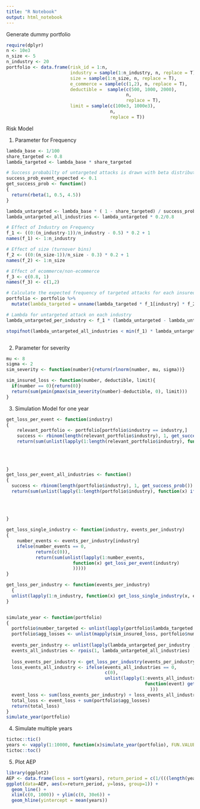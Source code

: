 ---
title: "R Notebook"
output: html_notebook
---

Generate dummy portfolio 

```{r}
require(dplyr)
n <- 10e3
n_size <- 5
n_industry <- 20
portfolio <- data.frame(risk_id = 1:n, 
                        industry = sample(1:n_industry, n, replace = T),
                        size = sample(1:n_size, n, replace = T),
                        e_commerce = sample(c(1,2), n, replace = T),
                        deductible =  sample(c(500, 1000, 2000), 
                                             n, 
                                             replace = T),
                        limit = sample(c(100e3, 1000e3), 
                                       n, 
                                       replace = T))

```


Risk Model

1. Parameter for Frequency
```{r}
lambda_base <- 1/100
share_targeted <- 0.8
lambda_targeted <- lambda_base * share_targeted

# Success probabilty of untargeted attacks is drawn with beta distribution
success_prob_event_expected <- 0.1
get_success_prob <- function()
{
  return(rbeta(1, 0.5, 4.5))
}

lambda_untargeted <- lambda_base * ( 1 - share_targeted) / success_prob_event_expected * 0.8
lambda_untargeted_all_industries <- lambda_untargeted * 0.2/0.8

# Effect of Industry on Frequency
f_1 <- ((0:(n_industry-1))/n_industry - 0.5) * 0.2 + 1
names(f_1) <- 1:n_industry

# Effect of size (turnover bins)
f_2 <- ((0:(n_size-1))/n_size - 0.3) * 0.2 + 1
names(f_2) <- 1:n_size

# Effect of ecommerce/non-ecommerce
f_3 <- c(0.8, 1)
names(f_3) <- c(1,2)

# Calculate the expected frequency of targeted attacks for each insured
portfolio <- portfolio %>% 
  mutate(lambda_targeted = unname(lambda_targeted * f_1[industry] * f_2[size] * f_3[e_commerce]))

# Lambda for untargeted attack on each industry
lambda_untargeted_per_industry <- f_1 * (lambda_untargeted - lambda_untargeted_all_industries) 

stopifnot(lambda_untargeted_all_industries < min(f_1) * lambda_untargeted)



```

2. Parameter for severity
```{r}
mu <- 8
sigma <- 2
sim_severity <- function(number){return(rlnorm(number, mu, sigma))}

sim_insured_loss <- function(number, deductible, limit){
  if(number == 0){return(0)}
  return(sum(pmin(pmax(sim_severity(number)-deductible, 0), limit)))
}
```

3. Simulation Model for one year
```{r}
get_loss_per_event <- function(industry)
{
    relevant_portfolio <- portfolio[portfolio$industry == industry,]
    success <- rbinom(length(relevant_portfolio$industry), 1, get_success_prob())
    return(sum(unlist(lapply(1:length(relevant_portfolio$industry), function(x) ifelse(success[x] == 0, 
                                                                                       return(0), 
                                                                                       return(sim_insured_loss(1,
                                                                                                               relevant_portfolio$deductible[x],
                                                                                                               relevant_portfolio$limit[x])))))))
}
get_loss_per_event_all_industries <- function()
{
  success <- rbinom(length(portfolio$industry), 1, get_success_prob())
  return(sum(unlist(lapply(1:length(portfolio$industry), function(x) ifelse(success[x] == 0, 
                                                                            return(0), 
                                                                            return(sim_insured_loss(1,
                                                                                                    portfolio$deductible[x],
                                                                                                    portfolio$limit[x])))))))
}

get_loss_single_industry <- function(industry, events_per_industry)
{
    number_events <- events_per_industry[industry]
    ifelse(number_events == 0, 
           return(c(0)),
           return(sum(unlist(lapply(1:number_events,
                         function(x) get_loss_per_event(industry)
                         )))))
}

get_loss_per_industry <- function(events_per_industry)
  {
  unlist(lapply(1:n_industry, function(x) get_loss_single_industry(x, events_per_industry)))
}


simulate_year <- function(portfolio)
{
  portfolio$number_targeted <- unlist(lapply(portfolio$lambda_targeted , function(lambda){return(rpois(1,lambda))}))
  portfolio$agg_losses <- unlist(mapply(sim_insured_loss, portfolio$number_targeted, portfolio$deductible, portfolio$limit))
  
  events_per_industry <- unlist(lapply(lambda_untargeted_per_industry , function(lambda){return(rpois(1,lambda))}))
  events_all_industries <- rpois(1, lambda_untargeted_all_industries)
  
  loss_events_per_industry <- get_loss_per_industry(events_per_industry)
  loss_events_all_industry <- ifelse(events_all_industries == 0, 
                                     c(0),
                                     unlist(lapply(1:events_all_industries,
                                                    function(event) get_loss_per_event_all_industries()
                                                      )))
  event_loss <- sum(loss_events_per_industry) + loss_events_all_industry
  total_loss <- event_loss + sum(portfolio$agg_losses)
  return(total_loss)
}
simulate_year(portfolio)
```

4. Simulate multiple years
```{r}
tictoc::tic()
years <- vapply(1:10000, function(x)simulate_year(portfolio), FUN.VALUE = c(1))
tictoc::toc()
```

5. Plot AEP
```{r}
library(ggplot2)
AEP <- data.frame(loss = sort(years), return_period = c(1/(((length(years)-1):1)/length(years)), 99e9))
ggplot(data=AEP, aes(x=return_period, y=loss, group=1)) +
  geom_line() + 
  xlim(c(0, 1000)) + ylim(c(0, 30e6)) + 
  geom_hline(yintercept = mean(years))
```



